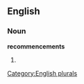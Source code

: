 
==English==

===Noun===
'''recommencements'''

# {{plural of|[[recommencement]]}}

[[Category:English plurals]]